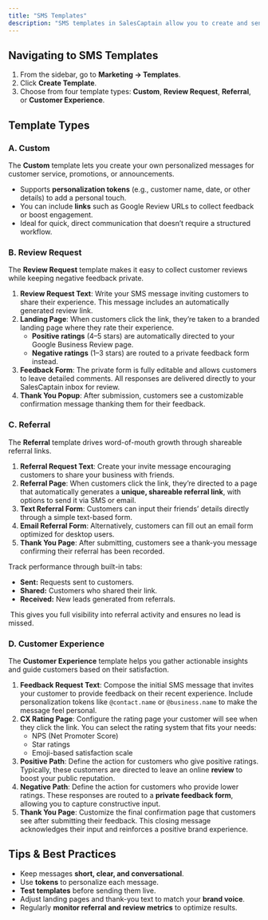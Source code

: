 ```yaml
---
title: "SMS Templates"
description: "SMS templates in SalesCaptain allow you to create and send personalized text messages to your customers. They help streamline communication for referrals, feedback, and reviews while maintaining a personal touch. Templates keep your messaging organized, consistent across teams, and save valuable time."
---
```


## **Navigating to SMS Templates**

1. From the sidebar, go to **Marketing → Templates**.
2. Click **Create Template**.
3. Choose from four template types: **Custom**, **Review Request**, **Referral**, or **Customer Experience**.

## **Template Types**

### **A. Custom**

The **Custom** template lets you create your own personalized messages for customer service, promotions, or announcements.

- Supports **personalization tokens** (e.g., customer name, date, or other details) to add a personal touch.
- You can include **links** such as Google Review URLs to collect feedback or boost engagement.
- Ideal for quick, direct communication that doesn’t require a structured workflow.

### **B. Review Request**

The **Review Request** template makes it easy to collect customer reviews while keeping negative feedback private.

1. **Review Request Text**: Write your SMS message inviting customers to share their experience. This message includes an automatically generated review link.
2. **Landing Page**: When customers click the link, they’re taken to a branded landing page where they rate their experience.
   - **Positive ratings** (4–5 stars) are automatically directed to your Google Business Review page.
   - **Negative ratings** (1–3 stars) are routed to a private feedback form instead.
3. **Feedback Form**: The private form is fully editable and allows customers to leave detailed comments. All responses are delivered directly to your SalesCaptain inbox for review.
4. **Thank You Popup**: After submission, customers see a customizable confirmation message thanking them for their feedback.

### **C. Referral**

The **Referral** template drives word-of-mouth growth through shareable referral links.

1. **Referral Request Text**: Create your invite message encouraging customers to share your business with friends.
2. **Referral Page**: When customers click the link, they’re directed to a page that automatically generates a **unique, shareable referral link**, with options to send it via SMS or email.
3. **Text Referral Form**: Customers can input their friends’ details directly through a simple text-based form.
4. **Email Referral Form**: Alternatively, customers can fill out an email form optimized for desktop users.
5. **Thank You Page**: After submitting, customers see a thank-you message confirming their referral has been recorded.

Track performance through built-in tabs:

- **Sent:** Requests sent to customers.
- **Shared:** Customers who shared their link.
- **Received:** New leads generated from referrals.

 This gives you full visibility into referral activity and ensures no lead is missed.

### **D. Customer Experience**

The **Customer Experience** template helps you gather actionable insights and guide customers based on their satisfaction.

1. **Feedback Request Text**: Compose the initial SMS message that invites your customer to provide feedback on their recent experience. Include personalization tokens like `@contact.name` or `@business.name` to make the message feel personal.
2. **CX Rating Page**: Configure the rating page your customer will see when they click the link. You can select the rating system that fits your needs:
   - NPS (Net Promoter Score)
   - Star ratings
   - Emoji-based satisfaction scale
3. **Positive Path**: Define the action for customers who give positive ratings. Typically, these customers are directed to leave an online **review** to boost your public reputation.
4. **Negative Path**: Define the action for customers who provide lower ratings. These responses are routed to a **private feedback form**, allowing you to capture constructive input.
5. **Thank You Page**: Customize the final confirmation page that customers see after submitting their feedback. This closing message acknowledges their input and reinforces a positive brand experience.

## **Tips & Best Practices**

- Keep messages **short, clear, and conversational**.
- Use **tokens** to personalize each message.
- **Test templates** before sending them live.
- Adjust landing pages and thank-you text to match your **brand voice**.
- Regularly **monitor referral and review metrics** to optimize results.